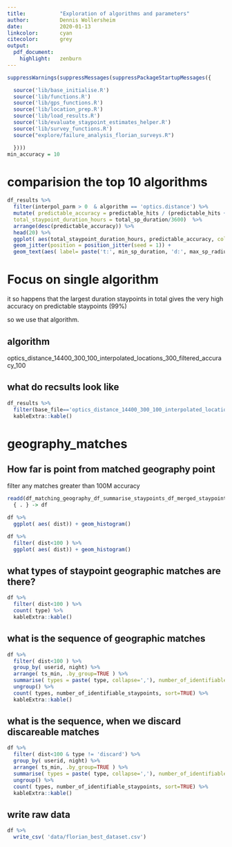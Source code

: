 ```yaml
---
title:           "Exploration of algorithms and parameters"
author:          Dennis Wollersheim
date:            2020-01-13
linkcolor:       cyan
citecolor:       grey
output:
  pdf_document:
    highlight:   zenburn
---
```


\tableofcontents

```r

suppressWarnings(suppressMessages(suppressPackageStartupMessages({

  source('lib/base_initialise.R')
  source('lib/functions.R')
  source('lib/gps_functions.R')
  source('lib/location_prep.R')
  source('lib/load_results.R')
  source('lib/evaluate_staypoint_estimates_helper.R')
  source('lib/survey_functions.R')
  source("explore/failure_analysis_florian_surveys.R")

  })))
min_accuracy = 10
```


# comparision the top 10 algorithms

```r

df_results %>%
  filter(interpol_parm > 0  & algorithm == 'optics.distance') %>%
  mutate( predictable_accuracy = predictable_hits / (predictable_hits + predictable_misses),
  total_staypoint_duration_hours = total_sp_duration/3600)  %>%
  arrange(desc(predictable_accuracy)) %>%
  head(20) %>%
  ggplot( aes(total_staypoint_duration_hours, predictable_accuracy, color=algorithm), alpha=.1 ) +
  geom_jitter(position = position_jitter(seed = 1)) +
  geom_text(aes( label= paste('t:', min_sp_duration, 'd:', max_sp_radius)), color='black' , position = position_jitter(seed = 1), check_overlap=TRUE)


```


# Focus on single algorithm

it so happens that the largest duration staypoints in total gives the very high accuracy on predictable staypoints (99%)

so we use that algorithm.

## algorithm

optics_distance_14400_300_100_interpolated_locations_300_filtered_accuracy_100

## what do recsults look like

```r

df_results %>%
  filter(base_file=='optics_distance_14400_300_100_interpolated_locations_300_filtered_accuracy_100') %>%
  kableExtra::kable()

```

# geography_matches
## How far is point from matched geography point

 filter any matches greater than 100M accuracy

```r

readd(df_matching_geography_df_summarise_staypoints_df_merged_staypoints_optics_distance_14400_300_100_interpolated_locations_300_filtered_accuracy_100) %>%
  { . } -> df

df %>%
  ggplot( aes( dist)) + geom_histogram()

df %>%
  filter( dist<100 ) %>%
  ggplot( aes( dist)) + geom_histogram()

```


## what types of staypoint geographic matches are there?


```r

df %>%
  filter( dist<100 ) %>%
  count( type) %>%
  kableExtra::kable()

```

##  what is the sequence of geographic matches

```r



df %>%
  filter( dist<100 ) %>%
  group_by( userid, night) %>%
  arrange( ts_min, .by_group=TRUE ) %>%
  summarise( types = paste( type, collapse=','), number_of_identifiable_staypoints=n()) %>%
  ungroup() %>%
  count( types, number_of_identifiable_staypoints, sort=TRUE) %>%
  kableExtra::kable()


```

## what is the sequence, when we discard discareable matches

```r

df %>%
  filter( dist<100 & type != 'discard') %>%
  group_by( userid, night) %>%
  arrange( ts_min, .by_group=TRUE ) %>%
  summarise( types = paste( type, collapse=','), number_of_identifiable_staypoints=n()) %>%
  ungroup() %>%
  count( types, number_of_identifiable_staypoints, sort=TRUE) %>%
  kableExtra::kable()

```

## write raw data

```r

df %>%
  write_csv( 'data/florian_best_dataset.csv')

```



